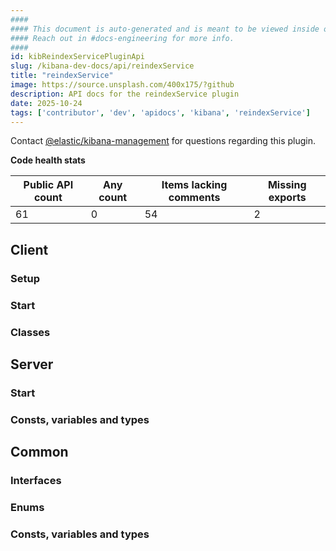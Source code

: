 ```yaml
---
####
#### This document is auto-generated and is meant to be viewed inside our experimental, new docs system.
#### Reach out in #docs-engineering for more info.
####
id: kibReindexServicePluginApi
slug: /kibana-dev-docs/api/reindexService
title: "reindexService"
image: https://source.unsplash.com/400x175/?github
description: API docs for the reindexService plugin
date: 2025-10-24
tags: ['contributor', 'dev', 'apidocs', 'kibana', 'reindexService']
---
```




Contact [@elastic/kibana-management](https://github.com/orgs/elastic/teams/kibana-management) for questions regarding this plugin.

**Code health stats**

| Public API count  | Any count | Items lacking comments | Missing exports |
|-------------------|-----------|------------------------|-----------------|
| 61 | 0 | 54 | 2 |

## Client

### Setup
<DocDefinitionList data={[reindexServiceObj.client.setup]}/>

### Start
<DocDefinitionList data={[reindexServiceObj.client.start]}/>

### Classes
<DocDefinitionList data={reindexServiceObj.client.classes}/>

## Server

### Start
<DocDefinitionList data={[reindexServiceObj.server.start]}/>

### Consts, variables and types
<DocDefinitionList data={reindexServiceObj.server.misc}/>

## Common

### Interfaces
<DocDefinitionList data={reindexServiceObj.common.interfaces}/>

### Enums
<DocDefinitionList data={reindexServiceObj.common.enums}/>

### Consts, variables and types
<DocDefinitionList data={reindexServiceObj.common.misc}/>

